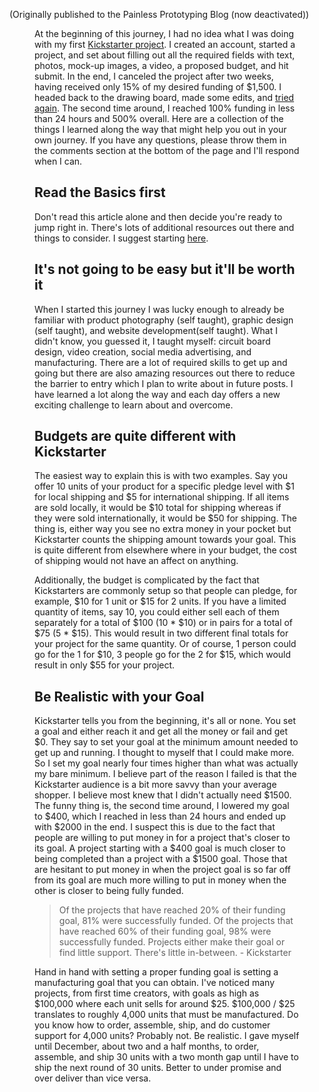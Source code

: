 
<p><Weak>(Originally published to the Painless Prototyping Blog (now deactivated))</Weak></p>

<Figure src="failing-at-kickstarter/kickstarter.jpg" caption="Kickstarter Taret Missed" />

At the beginning of this journey, I had no idea what I was doing with my first [Kickstarter project](http://kck.st/2a8ZoUL). I created an account, started a project, and set about filling out all the required fields with text, photos, mock-up images, a video, a proposed budget, and hit submit. In the end, I canceled the project after two weeks, having received only 15% of my desired funding of $1,500. I headed back to the drawing board, made some edits, and [tried again](https://www.kickstarter.com/projects/267560573/button-board-prototyping-electronics-the-painless). The second time around, I reached 100% funding in less than 24 hours and 500% overall. Here are a collection of the things I learned along the way that might help you out in your own journey. If you have any questions, please throw them in the comments section at the bottom of the page and I'll respond when I can.

## Read the Basics first

Don't read this article alone and then decide you're ready to jump right in. There's lots of additional resources out there and things to consider. I suggest starting [here](https://help.kickstarter.com/hc/en-us/categories/115000492154-Creator-questions).

## It's not going to be easy but it'll be worth it

When I started this journey I was lucky enough to already be familiar with product photography (self taught), graphic design (self taught), and website development(self taught). What I didn't know, you guessed it, I taught myself: circuit board design, video creation, social media advertising, and manufacturing. There are a lot of required skills to get up and going but there are also amazing resources out there to reduce the barrier to entry which I plan to write about in future posts. I have learned a lot along the way and each day offers a new exciting challenge to learn about and overcome.

## Budgets are quite different with Kickstarter

The easiest way to explain this is with two examples. Say you offer 10 units of your product for a specific pledge level with $1 for local shipping and $5 for international shipping. If all items are sold locally, it would be $10 total for shipping whereas if they were sold internationally, it would be $50 for shipping. The thing is, either way you see no extra money in your pocket but Kickstarter counts the shipping amount towards your goal. This is quite different from elsewhere where in your budget, the cost of shipping would not have an affect on anything.

Additionally, the budget is complicated by the fact that Kickstarters are commonly setup so that people can pledge, for example, $10 for 1 unit or $15 for 2 units. If you have a limited quantity of items, say 10, you could either sell each of them separately for a total of $100 (10 * $10) or in pairs for a total of $75 (5 * $15). This would result in two different final totals for your project for the same quantity. Or of course, 1 person could go for the 1 for $10, 3 people go for the 2 for $15, which would result in only $55 for your project. 

## Be Realistic with your Goal

Kickstarter tells you from the beginning, it's all or none. You set a goal and either reach it and get all the money or fail and get $0. They say to set your goal at the minimum amount needed to get up and running. I thought to myself that I could make more. So I set my goal nearly four times higher than what was actually my bare minimum. I believe part of the reason I failed is that the Kickstarter audience is a bit more savvy than your average shopper. I believe most knew that I didn't actually need $1500. The funny thing is, the second time around, I lowered my goal to $400, which I reached in less than 24 hours and ended up with $2000 in the end. I suspect this is due to the fact that people are willing to put money in for a project that's closer to its goal. A project starting with a $400 goal is much closer to being completed than a project with a $1500 goal. Those that are hesitant to put money in when the project goal is so far off from its goal are much more willing to put in money when the other is closer to being fully funded.

> Of the projects that have reached 20% of their funding goal, 81% were successfully funded. Of the projects that have reached 60% of their funding goal, 98% were successfully funded. Projects either make their goal or find little support. There's little in-between. - Kickstarter

Hand in hand with setting a proper funding goal is setting a manufacturing goal that you can obtain. I've noticed many projects, from first time creators, with goals as high as $100,000 where each unit sells for around $25. $100,000 / $25 translates to roughly 4,000 units that must be manufactured. Do you know how to order, assemble, ship, and do customer support for 4,000 units? Probably not. Be realistic. I gave myself until December, about two and a half months, to order, assemble, and ship 30 units with a two month gap until I have to ship the next round of 30 units. Better to under promise and over deliver than vice versa.

